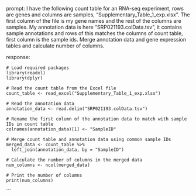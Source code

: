 prompt:
I have the following count table for an RNA-seq experiment, rows are genes and columns are samples, "Supplementary_Table_1_exp.xlsx". The first column of the file is my gene names and the rest of the columns are samples. My annotation data is here  "SRP021193.colData.tsv", it contains sample annotations and rows of this matches the columns of count table, first column is the sample ids. Merge annotation data and gene expression tables and calculate number of columns.

response:
```
# Load required packages
library(readxl)
library(dplyr)

# Read the count table from the Excel file
count_table <- read_excel("Supplementary_Table_1_exp.xlsx")

# Read the annotation data
annotation_data <- read.delim("SRP021193.colData.tsv")

# Rename the first column of the annotation data to match with sample IDs in count table
colnames(annotation_data)[1] <- "SampleID"

# Merge count table and annotation data using common sample IDs
merged_data <- count_table %>% 
  left_join(annotation_data, by = "SampleID")

# Calculate the number of columns in the merged data
num_columns <- ncol(merged_data)

# Print the number of columns
print(num_columns)
```
```
